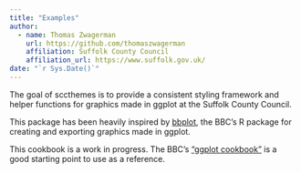 ```yaml
---
title: "Examples"
author:
  - name: Thomas Zwagerman
    url: https://github.com/thomaszwagerman
    affiliation: Suffolk County Council
    affiliation_url: https://www.suffolk.gov.uk/
date: "`r Sys.Date()`"
---
```


The goal of sccthemes is to provide a consistent styling framework and helper functions for graphics made in ggplot at the Suffolk County Council.

This package has been heavily inspired by [bbplot](https://github.com/bbc/bbplot), the BBC's R package for creating and exporting graphics made in ggplot.

This cookbook is a work in progress. The BBC's ["ggplot cookbook"](https://bbc.github.io/rcookbook/#make_a_bar_chart) is a good starting point to use as a reference.
